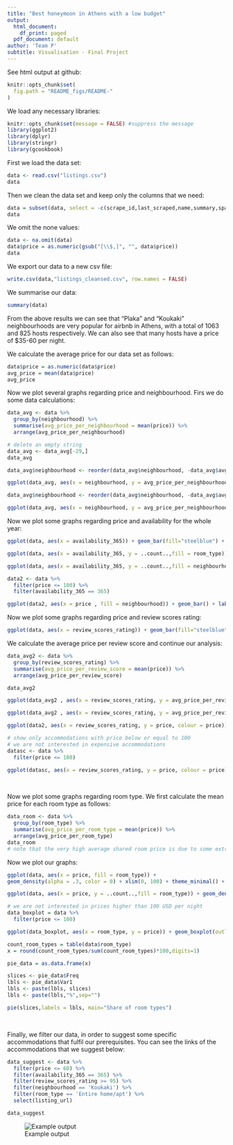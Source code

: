 ```yaml
---
title: "Best honeymoon in Athens with a low budget"
output:
  html_document:
    df_print: paged
  pdf_document: default
author: 'Team P'
subtitle: Visualisation - Final Project
---
```


See html output at github:
```r
knitr::opts_chunk$set(
  fig.path = "README_figs/README-"
)
```

We load any necessary libraries:
```r
knitr::opts_chunk$set(message = FALSE) #suppress the message
library(ggplot2)
library(dplyr)
library(stringr)
library(gcookbook)
```
First we load the data set:
```r
data <- read.csv("listings.csv")
data
```
Then we clean the data set and keep only the columns that we need:
```r
data = subset(data, select = -c(scrape_id,last_scraped,name,summary,space,description,experiences_offered,neighborhood_overview,notes,transit,access,interaction,house_rules,thumbnail_url,medium_url,picture_url,xl_picture_url,host_id,host_name,host_url,host_since,host_location,host_about,host_response_time,host_response_rate,host_acceptance_rate,host_is_superhost,host_thumbnail_url,host_picture_url,host_neighbourhood,host_listings_count,host_total_listings_count,host_verifications,host_has_profile_pic,host_identity_verified,street,neighbourhood_cleansed,neighbourhood_group_cleansed,city,state,zipcode,market,smart_location,country_code,country,is_location_exact,accommodates,square_feet,weekly_price,monthly_price,security_deposit,cleaning_fee,minimum_nights,maximum_nights,minimum_minimum_nights,maximum_minimum_nights,minimum_maximum_nights,maximum_maximum_nights,minimum_nights_avg_ntm,maximum_nights_avg_ntm,calendar_updated,has_availability,calendar_last_scraped,first_review,last_review,requires_license,license,jurisdiction_names,instant_bookable,is_business_travel_ready,cancellation_policy,require_guest_profile_picture,require_guest_phone_verification,calculated_host_listings_count,calculated_host_listings_count_entire_homes,calculated_host_listings_count_private_rooms,calculated_host_listings_count,calculated_host_listings_count_shared_rooms))
data
```
We omit the none values:
```r
data <- na.omit(data)
data$price = as.numeric(gsub("[\\$,]", "", data$price))
data
```
We export our data to a new csv file:
```r
write.csv(data,"listings_cleansed.csv", row.names = FALSE)
```
We summarise our data:
```r
summary(data)
```
From the above results we can see that "Plaka" and "Koukaki" neighbourhoods are very popular for airbnb in Athens, with a total of 1063 and 825 hosts respectively. We can also see that many hosts have a price of $35-60 per night.

We calculate the average price for our data set as follows:
```r
data$price = as.numeric(data$price)
avg_price = mean(data$price)
avg_price
```
Now we plot several graphs regarding price and neighbourhood. Firs we do some data calculations:
```r
data_avg <- data %>%
  group_by(neighbourhood) %>%
  summarise(avg_price_per_neighbourhood = mean(price)) %>%
  arrange(avg_price_per_neighbourhood)

# delete an empty string
data_avg <- data_avg[-29,]
data_avg
```

```r
data_avg$neighbourhood <- reorder(data_avg$neighbourhood, -data_avg$avg_price_per_neighbourhood)

ggplot(data_avg, aes(x = neighbourhood, y = avg_price_per_neighbourhood, colour = avg_price_per_neighbourhood)) + geom_point() + theme(axis.text.x = element_text(angle = 60, hjust = 1)) + ggtitle("Price Per Neighbourhood") + xlab("Neighbourhood") + ylab("Price per night")
```

```r
data_avg$neighbourhood <- reorder(data_avg$neighbourhood, -data_avg$avg_price_per_neighbourhood)

ggplot(data_avg, aes(x = neighbourhood, y = avg_price_per_neighbourhood, colour = avg_price_per_neighbourhood, avg_price_per_neighbourhood, ann = FALSE)) + geom_col(width = .825, position = "identity", colour = "black", size = 0.25, fill="steelblue") + geom_text(aes(label = round(avg_price_per_neighbourhood)), colour = "white", size = 3, vjust = 1.5, position = position_dodge(1)) + theme(axis.text.x = element_text(angle = 35, hjust = 1), panel.background = element_rect(fill = "white", size = 2, linetype = "solid"),) + ggtitle("Price Per Neighbourhood") + xlab("Neighbourhood") + ylab("Price per night")
```

Now we plot some graphs regarding price and availability for the whole year:
```r
ggplot(data, aes(x = availability_365)) + geom_bar(fill="steelblue") + theme_bw() + labs(x = "Annual Availability", y = "Accommodations") + ggtitle("Total number of annual available accommodations") 
```
```r
ggplot(data, aes(x = availability_365, y = ..count..,fill = room_type)) + geom_density(alpha = .3, color = 0) + theme_minimal() + labs(x = "Days", y = "Availability") + ggtitle("Annual availability per Room type")
```
```r
ggplot(data, aes(x = availability_365, y = ..count..,fill = neighbourhood)) + geom_density(alpha = .3, color = 0) + theme_minimal() + labs(x = "Days", y = "Availability") + ggtitle("Availability per Neighbourhood") + scale_fill_viridis_d(option="A")
```

```r
data2 <- data %>%
  filter(price <= 100) %>% 
  filter(availability_365 == 365)

ggplot(data2, aes(x = price , fill = neighbourhood)) + geom_bar() + labs(x = "Average price", y = "Accommodations") + theme_minimal() + ggtitle("Accommodations with price < 100 $")
```

Now we plot some graphs regarding price and review scores rating:
```r
ggplot(data, aes(x = review_scores_rating)) + geom_bar(fill="steelblue") + theme_minimal() + labs(x = "Review scores", y = "Reviews") + ggtitle("Total number of Reviews per review scores rating") 
``` 

We calculate the average price per review score and continue our analysis:
```r
data_avg2 <- data %>%
  group_by(review_scores_rating) %>%
  summarise(avg_price_per_review_score = mean(price)) %>%
  arrange(avg_price_per_review_score)

data_avg2
```

```r
ggplot(data_avg2 , aes(x = review_scores_rating, y = avg_price_per_review_score)) + geom_point(position = position_jitter(width = .3, height = .08),alpha = 0.4, shape = 21, size = 1.5, colour = "magenta") + geom_smooth(color = "black", size = 0.8, linetype = 2) + theme_bw() + labs(x = "Review score", y = "Average price") + ggtitle("Average price per review score") 
```
```r
ggplot(data_avg2 , aes(x = review_scores_rating, y = avg_price_per_review_score)) + geom_col(width = 1, position = "identity", colour = "black", fill="steelblue", size = 0.25) + labs(x = "Review score", y = "Average price") + ggtitle("Average price per review score") + theme_bw() 
```

```r
ggplot(data2, aes(x = review_scores_rating, y = price, colour = price)) + geom_point(position = position_jitter(width = .3, height = .08),alpha = 0.4, shape = 21, size = 1.5) + geom_smooth() + theme_bw() + labs(x = "Review score", y = "Average price") + ggtitle("Average price per review score")  
```
```r
# show only accommodations with price below or equal to 100
# we are not interested in expensive accommodations
datasc <- data %>%
  filter(price <= 100)

ggplot(datasc, aes(x = review_scores_rating, y = price, colour = price)) + geom_point(position = position_jitter(width = .3, height = .08),alpha = 0.4, shape = 21, size = 1.5) + stat_smooth(method = loess) + theme_bw() + labs(x = "Review score", y = "Average price") + ggtitle("Average price per review score") 
```

<br />

Now we plot some graphs regarding room type. We first calculate the mean price for each room type as follows:
```r
data_room <- data %>%
  group_by(room_type) %>%
  summarise(avg_price_per_room_type = mean(price)) %>%
  arrange(avg_price_per_room_type) 
data_room
# note that the very high average shared room price is due to some extremely high outliers
```
Now we plot our graphs:
```r
ggplot(data, aes(x = price, fill = room_type)) +
geom_density(alpha = .3, color = 0) + xlim(0, 100) + theme_minimal() + labs(x = "Price", y = "Density") + ggtitle("Price per Room type - Density curve (Probability)")
```
```r
ggplot(data, aes(x = price, y = ..count..,fill = room_type)) + geom_density(alpha = .3, color = 0) + theme_minimal() + labs(x = "Price", y = "Density") + xlim(0, 100) + ggtitle("Price per Room type - Density curve") + scale_fill_viridis_d()
```

```r
# we are not interested in prices higher than 100 USD per night
data_boxplot = data %>%
  filter(price <= 100)

ggplot(data_boxplot, aes(x = room_type, y = price)) + geom_boxplot(outlier.shape = NA) + geom_jitter(color = 'blue', alpha=0.05) + theme_minimal() + scale_x_discrete(limits = c("Hotel room", "Entire home/apt", "Private room", "Shared room")) + labs(x = "Room type", y = "Price") + ggtitle("Price per Room type - Boxplot")
```

```r
count_room_types = table(data$room_type)
x = round(count_room_types/sum(count_room_types)*100,digits=1)

pie_data = as.data.frame(x)

slices <- pie_data$Freq
lbls <- pie_data$Var1
lbls <- paste(lbls, slices)
lbls <- paste(lbls,"%",sep="")

pie(slices,labels = lbls, main="Share of room types")
```

<br />

Finally, we filter our data, in order to suggest some specific accommodations that fulfil our prerequisites. You can see the links of the accommodations that we suggest below:
```r
data_suggest <- data %>%
  filter(price <= 60) %>% 
  filter(availability_365 == 365) %>%
  filter(review_scores_rating >= 95) %>%
  filter(neighbourhood == 'Koukaki') %>%
  filter(room_type == 'Entire home/apt') %>%
  select(listing_url)

data_suggest
```
![Example output](TeamP_Tableau_Map.png)